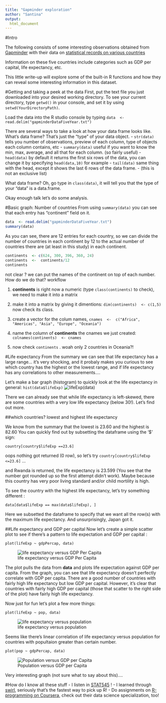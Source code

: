 ```yaml
---
title: "Gapminder exploration"
author: "Santina"
output: 
  html_document
---
```

#Intro

The following consists of some interesting observations obtained from 
[Gapminder](http://www.gapminder.org/) with their data on [statistical records 
on various countries](http://www.stat.ubc.ca/~jenny/notOcto/STAT545A/examples/gapminder/data/gapminderDataFiveYear.txt)

Information on these five countries include categories such as GDP per capital, life expectancy, etc. 

This little write-up will explore some of the built-in R functions and how they can reveal some interesting information in this dataset. 


#Getting and taking a peek at the data
First, put the text file you just downloaded into your desired working directory. To see your current directory, type `getwd()` in your console, and set it by using `setwd(YourDirectoryPath)`. 

Load the data into the R studio console by typing `data  <- read.delim("gapminderDataFiveYear.txt")`

There are several ways to take a look at how your data frame looks like. What's data frame? That's just the "type" of your data object. 
- `str(data)` tells you number of observations, preview of each column, type of objects each column contains, etc
- `summary(data)` useful if you want to know the min, max, average, and all that for each column. (so fairly useful)
- `head(data)` by default it returns the first six rows of the data, you can change it by specifying `head(data,10)` for example
- `tail(data)` same thing with the head, except it shows the last 6 rows of the data frame. 
- (this is not an exclusive list)

What data frame? Oh, go type in `class(data)`, it will tell you that the type of your "data" is a data.frame. 

Okay enough talk let's do some analysis. 

#Basic graph: Number of countries 
From using `summary(data)` you can see that each entry has "continent" field on it. 
```r
data  <- read.delim("gapminderDataFiveYear.txt")
summary(data)
```




As you can see, there are 12 entries for each country, so we can divide the number of countries in each continent by 12 to the actual number of countries there are (at least in this study) in each continent. 
```r
continents  <- c(624, 300, 396, 360, 24)
continents  <-  continents/12
continents
```

not clear ? we can put the names of the continent on top of each number. How do we do that? workflow

1. __continents__ is right now a numeric (type `class(continents)` to check), we need to make it into a matrix 

2. make it into a matrix by giving it dimentions: `dim(continents)  <- c(1,5)` now check its class. 

3. create a vector for the colum names, `cnames  <-  c("Africa", "Americas", "Asia", "Europe", "Oceania")`

4. name the column of __continents__ the cnames we just created: `colnames(continents)  <- cnames`

5. now check `continents` . woah only 2 countries in Oceania?!  

#Life expectancy 
From the summary we can see that life expectancy has a large range... it's very shocking, and it probaly makes you curious to see which country has the highest or the lowest range, and if life expectancy has any correlations to other measurements.... 

Let's make a bar graph (histogram) to quickly look at the life expectancy in general: 
`hist(data$lifeExp)` 
![lifeExp(data)](./images_gapminder/lifeExp_histo.jpeg)


There we can already see that while life expectancy is left-skewed, there are some countries with a very low life expectancy (below 30!). Let's find out more. 

##which countries? lowest and highest life expectancy 

We know from the summary that the lowest is 23.60 and the highest is 82.60
You can quickly find out by subsetting the dataframe using the '$' sign: 

`country[country$lifeExp ==23.6]` 

oops nothing got returned (0 row), so let's try `country[country$lifeExp <=23.6]` ... 

and Rwanda is returned, the life expectancy is 23.599 (You see that the number got rounded up so the first attempt didn't work). Maybe because this country has very poor living standard and/or child mortility is high. 

To see the country with the highest life expectancy, let's try something different : 

`data[data$lifeExp == max(data$lifeExp), ]` 

Here we subsetted the dataframe to specify that we want all the row(s) with the maximum life expectancy. And unsurprisingly, Japan got it. 

##Life expectancy and GDP per capital
Now let's create a simple scatter plot to see if there's a pattern to life expectation and GDP per capital : 

`plot(lifeExp ~ gdpPercap, data)`  

![life expectancy versus GDP Per Capita](./images_gapminder/lifeExp_gdpPercap.jpeg)

The plot pulls the data from __data__ and plots life expectation against GDP per capita. From the graph, you can see that life expectancy doesn't perfectly correlate with GDP per capita. There are a good number of countries with fairly high life expectancy but low GDP per capital. However, it's clear that countries with fairly high GDP per capital (those that scatter to the right side of the plot) have fairly high life expectancy. 

Now just for fun let's plot a few more things: 

`plot(lifeExp ~ pop, data)`

![life expectancy versus population](./images_gapminder/lifeExp_pop.jpeg)

Seems like there's linear correlation of life expectancy versus population for countries with popultaion greater than certain number. 


`plot(pop ~ gdpPercap, data)`

![Population versus GDP per Capita](./images_gapminder/pop_gdpPercap.jpeg)

Very interesting graph (not sure what to say about this).... 


#How do I know all these stuff 
- I listen in [STAT545](http://stat545-ubc.github.io/index.html) ! 
- I learned through [swirl](http://swirlstats.com/students.html), seriously that's the fastest way to pick up R! 
- Do assignments on [R-programming on Coursera](https://www.coursera.org/course/rprog), check out their data science specialization, too! 
